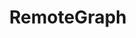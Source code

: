 ---
title: RemoteGraph
sidebarTitle: RemoteGraph
url: "https://langchain-ai.github.io/langgraph/reference/remote_graph/"
---